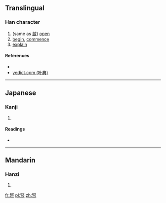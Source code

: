 ==Translingual==

===Han character===
{{Han char|rn=30|rad=口|as=07|sn=10|four=|canj=一水口 (MER)|ids=⿱⿰[[石]][[又]][[口]]}}

# (same as [[啟]]) [[open]]
# [[begin]], [[commence]]
# [[explain]]

====References====
* {{Han ref|kx=0193.051|dkj=03746|dj=0413.150|hdz=10627.090|uh=5518|ud=21784}}
*[http://yedict.com/htm/55/5518.htm yedict.com (叶典)]

----

==Japanese==

===Kanji===
{{ja-kanji|grade=|rs=口07}}

# {{defn|lang=ja|sort=口07}}

====Readings====
* {{ja-readings|on=[[けい]] (kei)|kun=}}

----

==Mandarin==

===Hanzi===
{{cmn-hanzi|pin=[[qǐ]] ([[qi3]])|wg=ch'i<sup>3</sup>}}

# {{defn|lang=cmn|sort=口07}}

[[fr:唘]]
[[pl:唘]]
[[zh:唘]]